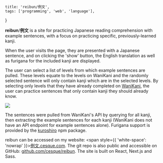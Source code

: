     title: 'reibun/例文',
    tags: ['programming', 'web', 'language'],
}

**reibun**/**例文** is a site for practicing Japanese reading comprehension with example sentences, with a focus on practicing specific, previously-learned kanji.

When the user visits the page, they are presented with a Japanese sentence, and on clicking the 'show' button, the English translation as well as furigana for the included kanji are displayed.

The user can select a list of levels from which example sentences are pulled. These levels equate to the levels on WaniKani and the randomly selected sentence will only contain kanji which are in the selected levels. By selecting only levels that they have already completed on [WaniKani](https://www.wanikani.com/), the user can practice sentences that only contain kanji they should already know.

<Image src="https://cesque.com/storage/23/04/24/991333718909.png" full />

The sentences were pulled from WaniKani's API by querying for all kanji, then extracting the example sentences for each kanji (WaniKani does not have an API endpoint for example sentences alone). Furigana support is provided by the [kuroshiro](https://github.com/hexenq/kuroshiro) npm package.

reibun can be accessed on my website: <span style={{ 'white-space': 'nowrap' }}>[例文.cesque.com](https://例文.cesque.com/)</span>. The git repo is also public and accessible on GitHub: [github.com/cesque/reibun](https://github.com/cesque/reibun). The site is built on React, Next.js and Sass.
